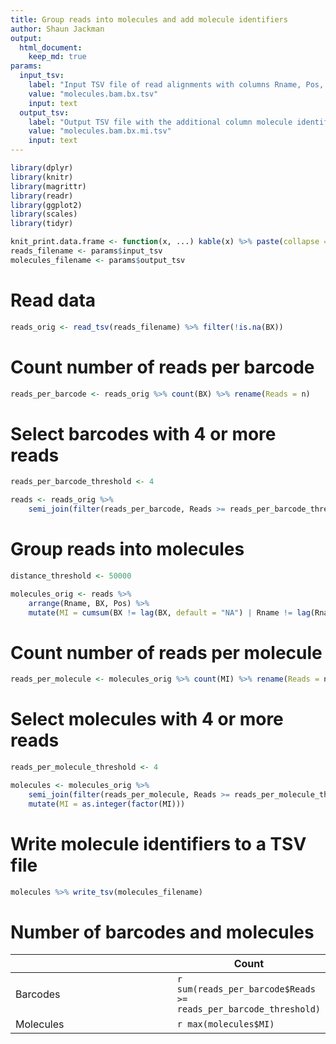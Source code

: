 ```yaml
---
title: Group reads into molecules and add molecule identifiers
author: Shaun Jackman
output:
  html_document:
    keep_md: true
params:
  input_tsv:
    label: "Input TSV file of read alignments with columns Rname, Pos, Mapq, AS, NM, BX"
    value: "molecules.bam.bx.tsv"
    input: text
  output_tsv:
    label: "Output TSV file with the additional column molecule identifier MI"
    value: "molecules.bam.bx.mi.tsv"
    input: text
---
```


```r
library(dplyr)
library(knitr)
library(magrittr)
library(readr)
library(ggplot2)
library(scales)
library(tidyr)

knit_print.data.frame <- function(x, ...) kable(x) %>% paste(collapse = "\n") %>% asis_output
reads_filename <- params$input_tsv
molecules_filename <- params$output_tsv
```

# Read data
```r
reads_orig <- read_tsv(reads_filename) %>% filter(!is.na(BX))
```

# Count number of reads per barcode
```r
reads_per_barcode <- reads_orig %>% count(BX) %>% rename(Reads = n)
```

# Select barcodes with 4 or more reads
```r
reads_per_barcode_threshold <- 4

reads <- reads_orig %>%
	semi_join(filter(reads_per_barcode, Reads >= reads_per_barcode_threshold), by = "BX")
```

# Group reads into molecules
```r
distance_threshold <- 50000

molecules_orig <- reads %>%
	arrange(Rname, BX, Pos) %>%
	mutate(MI = cumsum(BX != lag(BX, default = "NA") | Rname != lag(Rname) | Pos - lag(Pos) >= distance_threshold))
```

# Count number of reads per molecule
```r
reads_per_molecule <- molecules_orig %>% count(MI) %>% rename(Reads = n)
```

# Select molecules with 4 or more reads
```r
reads_per_molecule_threshold <- 4

molecules <- molecules_orig %>%
	semi_join(filter(reads_per_molecule, Reads >= reads_per_molecule_threshold), by = "MI") %>%
	mutate(MI = as.integer(factor(MI)))
```

# Write molecule identifiers to a TSV file
```r
molecules %>% write_tsv(molecules_filename)
```

# Number of barcodes and molecules
|           | Count |
|-----------|-------|
| Barcodes  | `r sum(reads_per_barcode$Reads >= reads_per_barcode_threshold)` |
| Molecules | `r max(molecules$MI)` |
